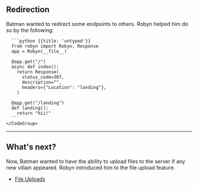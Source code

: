 ## Redirection

Batman wanted to redirect some endpoints to others. Robyn helped him do so by the following:

<Row>
  <Col>
  </Col>
  <Col sticky>
    <CodeGroup title="Request">

      ```python {{title: 'untyped'}}
      from robyn import Robyn, Response
      app = Robyn(__file__)

      @app.get("/")
      async def index():
        return Response(
          status_code=307,
          description="",
          headers={"Location": "landing"},
        )

      @app.get("/landing")
      def landing():
        return "hii!"
      ```
    </CodeGroup>
  </Col>
</Row>

---

## What's next?

Now, Batman wanted to have the ability to upload files to the server if any new villain appeared. Robyn introduced him to the file upload feature. 

- [File Uploads](/documentation/api_reference/file-uploads)